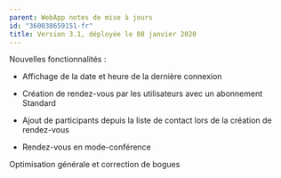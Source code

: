 ```yaml
---
parent: WebApp notes de mise à jours
id: "360038659151-fr"
title: Version 3.1, déployée le 08 janvier 2020
---
```

Nouvelles fonctionnalités :

- Affichage de la date et heure de la dernière connexion

- Création de rendez-vous par les utilisateurs avec un abonnement Standard

- Ajout de participants depuis la liste de contact lors de la création de rendez-vous

- Rendez-vous en mode-conférence

Optimisation générale et correction de bogues
